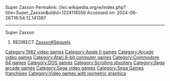 Super Zaxxon
Permalink: //en.wikipedia.org/w/index.php?title=Super_Zaxxon&oldid=1224118556
Accessed on: 2024-06-26T16:54:12.141387



------
Super Zaxxon
#REDIRECT [[Zaxxon#Sequels]]

[[Category:1982 video games]]
[[Category:Apple II games]]
[[Category:Arcade video games]]
[[Category:Atari 8-bit computer games]]
[[Category:Commodore 64 games]]
[[Category:DOS games]]
[[Category:Scrolling shooters]]
[[Category:Sega arcade games]]
[[Category:Sega video games]]
[[Category:Sega Games franchises]]
[[Category:Video games with isometric graphics]]